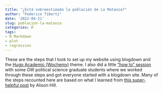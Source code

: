 ```yaml
---
title: "¿Está sobreestimada la población de La Matanza?"
author: "Federico Tiberti"
date: '2022-04-21'
slug: poblacion-la-matanza
categories: R
tags:
- R Markdown
- plot
- regression
---
```


These are the steps that I took to set up my website using blogdown and the [Hugo Academic (Wochemy)](https://wowchemy.com/) theme. I also did a little ["how to" session](https://www.youtube.com/watch?v=BHpkLJieXPE) with some GW political science graduate students where we worked through these steps and got everyone started with a blogdown site. Many of the steps recounted here are based on what I learned from [this super-helpful post](https://alison.rbind.io/blog/2020-12-new-year-new-blogdown/) by Alison Hill. 

